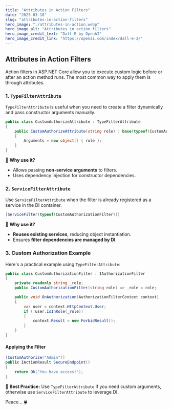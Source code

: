 ```yaml
---
title: "Attributes in Action Filters"
date: "2025-03-18"
slug: "attributes-in-action-filters"
hero_image: "./attributes-in-action.webp"
hero_image_alt: "Attributes in action filters"
hero_image_credit_text: "Dall-E by OpenAI"
hero_image_credit_link: "https://openai.com/index/dall-e-3/"
---
```


## Attributes in Action Filters

Action filters in ASP.NET Core allow you to execute custom logic before or after an action method runs. The most common way to apply them is through attributes.

### **1. `TypeFilterAttribute`**
`TypeFilterAttribute` is useful when you need to create a filter dynamically and pass constructor arguments manually.

```csharp
public class CustomAuthorizeAttribute : TypeFilterAttribute
{
    public CustomAuthorizeAttribute(string role) : base(typeof(CustomAuthorizationFilter))
    {
        Arguments = new object[] { role };
    }
}
```

🔹 **Why use it?**
- Allows passing **non-service arguments** to filters.
- Uses dependency injection for constructor dependencies.

### **2. `ServiceFilterAttribute`**
Use `ServiceFilterAttribute` when the filter is already registered as a service in the DI container.

```csharp
[ServiceFilter(typeof(CustomAuthorizationFilter))]
```

🔹 **Why use it?**
- **Reuses existing services**, reducing object instantiation.
- Ensures **filter dependencies are managed by DI**.

### **3. Custom Authorization Example**
Here's a practical example using `TypeFilterAttribute`:

```csharp
public class CustomAuthorizationFilter : IAuthorizationFilter
{
    private readonly string _role;
    public CustomAuthorizationFilter(string role) => _role = role;

    public void OnAuthorization(AuthorizationFilterContext context)
    {
        var user = context.HttpContext.User;
        if (!user.IsInRole(_role))
        {
            context.Result = new ForbidResult();
        }
    }
}
```

#### **Applying the Filter**
```csharp
[CustomAuthorize("Admin")]
public IActionResult SecureEndpoint()
{
    return Ok("You have access!");
}
```

🚀 **Best Practice:** Use `TypeFilterAttribute` if you need custom arguments, otherwise use `ServiceFilterAttribute` to leverage DI.

Peace... 🍀



